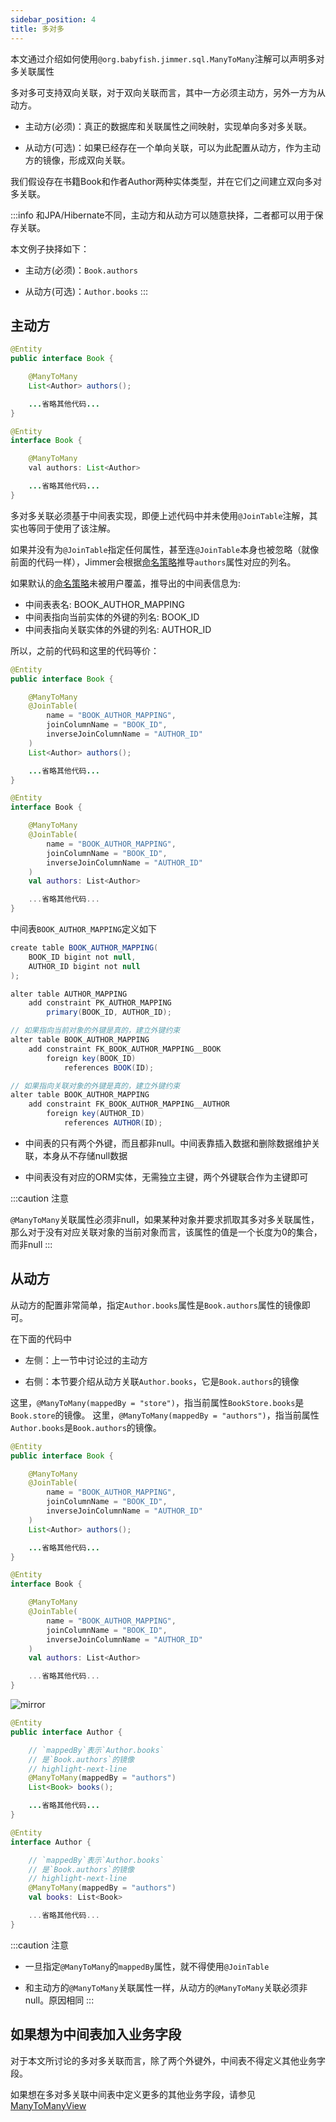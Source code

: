 ```yaml
---
sidebar_position: 4
title: 多对多
---
```



本文通过介绍如何使用`@org.babyfish.jimmer.sql.ManyToMany`注解可以声明多对多关联属性

多对多可支持双向关联，对于双向关联而言，其中一方必须主动方，另外一方为从动方。

-   主动方(必须)：真正的数据库和关联属性之间映射，实现单向多对多关联。

-   从动方(可选)：如果已经存在一个单向关联，可以为此配置从动方，作为主动方的镜像，形成双向关联。

我们假设存在书籍Book和作者Author两种实体类型，并在它们之间建立双向多对多关联。

:::info
和JPA/Hibernate不同，主动方和从动方可以随意抉择，二者都可以用于保存关联。

本文例子抉择如下：

-   主动方(必须)：`Book.authors`

-   从动方(可选)：`Author.books`
:::

## 主动方

<Tabs groupId="language">
<TabItem value="java" label="Java">

```java title="Book.java"
@Entity
public interface Book {

    @ManyToMany
    List<Author> authors();

    ...省略其他代码...
}
```

</TabItem>
<TabItem value="kotlin" label="Kotlin">

```java title="Book.kt"
@Entity
interface Book {

    @ManyToMany
    val authors: List<Author>

    ...省略其他代码...
}
```

</TabItem>
</Tabs>

多对多关联必须基于中间表实现，即便上述代码中并未使用`@JoinTable`注解，其实也等同于使用了该注解。

如果并没有为`@JoinTable`指定任何属性，甚至连`@JoinTable`本身也被忽略（就像前面的代码一样），Jimmer会根据[命名策略](../naming-strategy)推导`authors`属性对应的列名。

如果默认的[命名策略](../naming-strategy)未被用户覆盖，推导出的中间表信息为:

-   中间表表名: BOOK_AUTHOR_MAPPING
-   中间表指向当前实体的外键的列名: BOOK_ID
-   中间表指向关联实体的外键的列名: AUTHOR_ID

所以，之前的代码和这里的代码等价：

<Tabs groupId="language">
<TabItem value="java" label="Java">

```java title="Book.java"
@Entity
public interface Book {

    @ManyToMany
    @JoinTable(
        name = "BOOK_AUTHOR_MAPPING",
        joinColumnName = "BOOK_ID",
        inverseJoinColumnName = "AUTHOR_ID"
    )
    List<Author> authors();

    ...省略其他代码...
}
```

</TabItem>
<TabItem value="kotlin" label="Kotlin">

```kotlin title="Book.kt"
@Entity
interface Book {

    @ManyToMany
    @JoinTable(
        name = "BOOK_AUTHOR_MAPPING",
        joinColumnName = "BOOK_ID",
        inverseJoinColumnName = "AUTHOR_ID"
    )
    val authors: List<Author>

    ...省略其他代码...
}
```

</TabItem>
</Tabs>

中间表`BOOK_AUTHOR_MAPPING`定义如下

```csharp
create table BOOK_AUTHOR_MAPPING(
    BOOK_ID bigint not null,
    AUTHOR_ID bigint not null
);

alter table AUTHOR_MAPPING
    add constraint PK_AUTHOR_MAPPING
        primary(BOOK_ID, AUTHOR_ID);

// 如果指向当前对象的外键是真的，建立外键约束
alter table BOOK_AUTHOR_MAPPING
    add constraint FK_BOOK_AUTHOR_MAPPING__BOOK
        foreign key(BOOK_ID)
            references BOOK(ID);

// 如果指向关联对象的外键是真的，建立外键约束
alter table BOOK_AUTHOR_MAPPING
    add constraint FK_BOOK_AUTHOR_MAPPING__AUTHOR
        foreign key(AUTHOR_ID)
            references AUTHOR(ID);
```

-   中间表的只有两个外键，而且都非null。中间表靠插入数据和删除数据维护关联，本身从不存储null数据

-   中间表没有对应的ORM实体，无需独立主键，两个外键联合作为主键即可

:::caution
注意

`@ManyToMany`关联属性必须非null，如果某种对象并要求抓取其多对多关联属性，那么对于没有对应关联对象的当前对象而言，该属性的值是一个长度为0的集合，而非null
:::

## 从动方

从动方的配置非常简单，指定`Author.books`属性是`Book.authors`属性的镜像即可。

在下面的代码中

-   左侧：上一节中讨论过的主动方

-   右侧：本节要介绍从动方关联`Author.books`，它是`Book.authors`的镜像

这里，`@ManyToMany(mappedBy = "store")`，指当前属性`BookStore.books`是`Book.store`的镜像。
这里，`@ManyToMany(mappedBy = "authors")`，指当前属性`Author.books`是`Book.authors`的镜像。

<div style={{display: 'flex', alignItems: 'start'}}>
<div>

<Tabs groupId="language">
<TabItem value="java" label="Java">

```java title="Book.java"
@Entity
public interface Book {

    @ManyToMany
    @JoinTable(
        name = "BOOK_AUTHOR_MAPPING",
        joinColumnName = "BOOK_ID",
        inverseJoinColumnName = "AUTHOR_ID"
    )
    List<Author> authors();

    ...省略其他代码...
}
```

</TabItem>
<TabItem value="kotlin" label="Kotlin">

```kotlin title="Book.kt"
@Entity
interface Book {

    @ManyToMany
    @JoinTable(
        name = "BOOK_AUTHOR_MAPPING",
        joinColumnName = "BOOK_ID",
        inverseJoinColumnName = "AUTHOR_ID"
    )
    val authors: List<Author>

    ...省略其他代码...
}
```

</TabItem>
</Tabs>

</div>
<div>

![mirror](@site/static/img/mirror.svg)

</div>
<div>

<Tabs groupId="language">
<TabItem value="java" label="Java">

```java title="Author.java"
@Entity
public interface Author {

    // `mappedBy`表示`Author.books`
    // 是`Book.authors`的镜像
    // highlight-next-line
    @ManyToMany(mappedBy = "authors")
    List<Book> books();

    ...省略其他代码...
}
```

</TabItem>
<TabItem value="kotlin" label="Kotlin">

```kotlin title="Author.kt"
@Entity
interface Author {

    // `mappedBy`表示`Author.books`
    // 是`Book.authors`的镜像
    // highlight-next-line
    @ManyToMany(mappedBy = "authors")
    val books: List<Book>

    ...省略其他代码...
}
```

</TabItem>
</Tabs>

</div>
</div>

:::caution
注意

-   一旦指定`@ManyToMany`的`mappedBy`属性，就不得使用`@JoinTable`

-   和主动方的`@ManyToMany`关联属性一样，从动方的`@ManyToMany`关联必须非null。原因相同
:::

## 如果想为中间表加入业务字段

对于本文所讨论的多对多关联而言，除了两个外键外，中间表不得定义其他业务字段。

如果想在多对多关联中间表中定义更多的其他业务字段，请参见[ManyToManyView](../../advanced/view/many-to-many-view)
